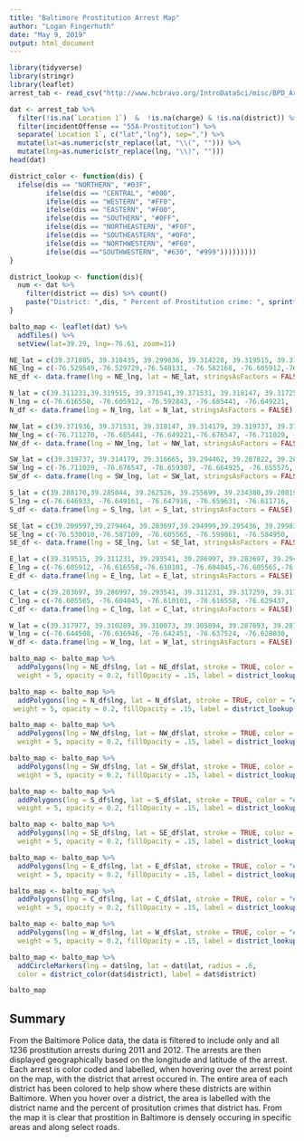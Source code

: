 ---
title: "Baltimore Prostitution Arrest Map"
author: "Logan Fingerhuth"
date: "May 9, 2019"
output: html_document
---
```{r setup, include=FALSE}
library(tidyverse)
library(stringr)
library(leaflet)
arrest_tab <- read_csv("http://www.hcbravo.org/IntroDataSci/misc/BPD_Arrests.csv")
```

```{r load_data, include=TRUE}
dat <- arrest_tab %>% 
  filter(!is.na(`Location 1`)  &  !is.na(charge) & !is.na(district)) %>%
  filter(incidentOffense == "55A-Prostitution") %>%
  separate(`Location 1`, c("lat","lng"), sep=",") %>%
  mutate(lat=as.numeric(str_replace(lat, "\\(", ""))) %>%
  mutate(lng=as.numeric(str_replace(lng, "\\)", "")))
head(dat)
```


```{r map, include=TRUE}
district_color <- function(dis) {
  ifelse(dis == "NORTHERN", "#03F", 
         ifelse(dis == "CENTRAL", "#000",
         ifelse(dis == "WESTERN", "#FF0",
         ifelse(dis == "EASTERN", "#F00",
         ifelse(dis == "SOUTHERN", "#0FF",
         ifelse(dis == "NORTHEASTERN", "#F0F",
         ifelse(dis == "SOUTHEASTERN", "#0F0",
         ifelse(dis == "NORTHWESTERN", "#F60",
         ifelse(dis =="SOUTHWESTERN", "#630", "#999")))))))))
}

district_lookup <- function(dis){
  num <- dat %>%
    filter(district == dis) %>% count()
    paste("District: ",dis, " Percent of Prostitution crime: ", sprintf("%0.2f", (num/1236) * 100), "%")
}

balto_map <- leaflet(dat) %>%
  addTiles() %>%
  setView(lat=39.29, lng=-76.61, zoom=11)

NE_lat = c(39.371805, 39.310435, 39.299836, 39.314228, 39.319515, 39.371541, 39.371805)
NE_lng = c(-76.529549,-76.529729,-76.548131, -76.582168, -76.605912,-76.592843,-76.529549)
NE_df <- data.frame(lng = NE_lng, lat = NE_lat, stringsAsFactors = FALSE)

N_lat = c(39.311231,39.319515, 39.371541,39.371531, 39.318147, 39.317259, 39.311231)
N_lng = c(-76.616558, -76.605912, -76.592843, -76.685441, -76.649221, -76.629437, -76.616558)
N_df <- data.frame(lng = N_lng, lat = N_lat, stringsAsFactors = FALSE)

NW_lat = c(39.371936, 39.371531, 39.318147, 39.314179, 39.319737, 39.371936)
NW_lng = c(-76.711270, -76.685441, -76.649221,-76.676547, -76.711029, -76.711270)
NW_df <- data.frame(lng = NW_lng, lat = NW_lat, stringsAsFactors = FALSE)

SW_lat = c(39.319737, 39.314179, 39.316665, 39.294462, 39.287822, 39.288170, 39.285044, 39.262526, 39.255699, 39.277838, 39.319737 )
SW_lng = c(-76.711029, -76.676547, -76.659307, -76.664925, -76.655575, -76.646933, -76.649161, -76.647916, -76.659631, -76.711149, -76.711029)
SW_df <- data.frame(lng = SW_lng, lat = SW_lat, stringsAsFactors = FALSE)

S_lat = c(39.288170,39.285044, 39.262526, 39.255699, 39.234380,39.208190, 39.197274, 39.209597, 39.279464, 39.287477 ,39.288170)
S_lng = c(-76.646933, -76.649161, -76.647916, -76.659631, -76.611716, -76.583706, -76.549721, -76.530010,-76.587109,-76.622187,-76.646933)
S_df <- data.frame(lng = S_lng, lat = S_lat, stringsAsFactors = FALSE)

SE_lat = c(39.209597,39.279464, 39.283697,39.294999,39.295436, 39.299836,39.310435, 39.209597)
SE_lng = c(-76.530010,-76.587109, -76.605565, -76.599861, -76.584950, -76.548131, -76.529729, -76.530010)
SE_df <- data.frame(lng = SE_lng, lat = SE_lat, stringsAsFactors = FALSE)

E_lat = c(39.319515, 39.311231, 39.293541, 39.286997, 39.283697, 39.294999, 39.295436,  39.299836, 39.314228, 39.319515)
E_lng = c(-76.605912, -76.616558,-76.610101, -76.604045,-76.605565,-76.599861,-76.584950, -76.548131, -76.582168, -76.605912)
E_df <- data.frame(lng = E_lng, lat = E_lat, stringsAsFactors = FALSE)

C_lat = c(39.283697, 39.286997, 39.293541, 39.311231, 39.317259, 39.317977, 39.310289, 39.310073, 39.305894, 39.287693, 39.287477 , 39.283697)
C_lng = c(-76.605565, -76.604045, -76.610101, -76.616558, -76.629437, -76.644508,-76.636946 , -76.642451,-76.637524, -76.628030, -76.622187 ,-76.605565)
C_df <- data.frame(lng = C_lng, lat = C_lat, stringsAsFactors = FALSE)

W_lat = c(39.317977, 39.310289, 39.310073, 39.305894, 39.287693, 39.287822, 39.294462, 39.316665, 39.318147, 39.317977)
W_lng = c(-76.644508, -76.636946, -76.642451, -76.637524, -76.628030, -76.655575, -76.664925, -76.659307,-76.649221, -76.644508)
W_df <- data.frame(lng = W_lng, lat = W_lat, stringsAsFactors = FALSE)

balto_map <- balto_map %>%
  addPolygons(lng = NE_df$lng, lat = NE_df$lat, stroke = TRUE, color = "#F0F",
  weight = 5, opacity = 0.2, fillOpacity = .15, label = district_lookup("NORTHEASTERN"), data = NE_df)

balto_map <- balto_map %>%
  addPolygons(lng = N_df$lng, lat = N_df$lat, stroke = TRUE, color = "#03F",
 weight = 5, opacity = 0.2, fillOpacity = .15, label = district_lookup("NORTHERN"), data = N_df)

balto_map <- balto_map %>%
  addPolygons(lng = NW_df$lng, lat = NW_df$lat, stroke = TRUE, color = "#F60",
  weight = 5, opacity = 0.2, fillOpacity = .15, label = district_lookup("NORTHWESTERN"), data = NW_df)

balto_map <- balto_map %>%
  addPolygons(lng = SW_df$lng, lat = SW_df$lat, stroke = TRUE, color = "#630",
  weight = 5, opacity = 0.2, fillOpacity = .15, label = district_lookup("SOUTHWESTERN"), data = SW_df)

balto_map <- balto_map %>%
  addPolygons(lng = S_df$lng, lat = S_df$lat, stroke = TRUE, color = "#0FF",
  weight = 5, opacity = 0.2, fillOpacity = .15, label = district_lookup("SOUTHERN"), data = S_df)

balto_map <- balto_map %>%
  addPolygons(lng = SE_df$lng, lat = SE_df$lat, stroke = TRUE, color = "#0F0",
  weight = 5, opacity = 0.2, fillOpacity = .15, label = district_lookup("SOUTHEASTERN"), data = SE_df)

balto_map <- balto_map %>%
  addPolygons(lng = E_df$lng, lat = E_df$lat, stroke = TRUE, color = "#F00",
  weight = 5, opacity = 0.2, fillOpacity = .15, label = district_lookup("EASTERN"), data = E_df)

balto_map <- balto_map %>%
  addPolygons(lng = C_df$lng, lat = C_df$lat, stroke = TRUE, color = "#000",
  weight = 5, opacity = 0.2, fillOpacity = .15, label = district_lookup("CENTRAL"), data = C_df)

balto_map <- balto_map %>%
  addPolygons(lng = W_df$lng, lat = W_df$lat, stroke = TRUE, color = "#FF0",
  weight = 5, opacity = 0.2, fillOpacity = .15, label = district_lookup("WESTERN"), data = W_df)

balto_map <- balto_map %>%
  addCircleMarkers(lng = dat$lng, lat = dat$lat, radius = .6,
  color = district_color(dat$district), label = dat$district)

balto_map
```
## Summary

From the Baltimore Police data, the data is filtered to include only and all 1236 prostitution arrests during 2011 and 2012. The arrests are then displayed geographically based on the longitude and latitude of the arrest. Each arrest is color coded and labelled, when hovering over the arrest point on the map, with the district that arrest occured in. The entire area of each district has been colored to help show where these districts are within Baltimore. When you hover over a district, the area is labelled with the district name and the percent of prositution crimes that district has. From the map it is clear that prostition in Baltimore is densely occuring in specific areas and along select roads.

